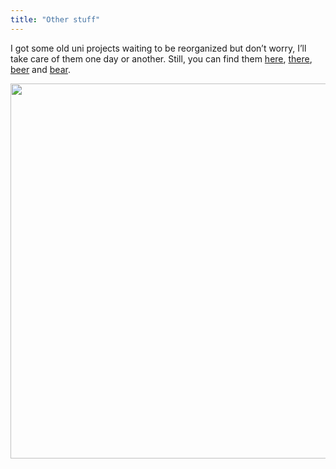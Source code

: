 ```yaml
---
title: "Other stuff"
---
```





I got some old uni projects waiting to be reorganized but don't worry, I'll take care of them one day or another. Still, you can find them [here](https://github.com/MatteoGiorgi/interprete_funzionale), [there](https://github.com/MatteoGiorgi/graph), [beer](https://github.com/MatteoGiorgi/membox) and [bear](https://github.com/MatteoGiorgi/sparse).

<p align="center">
  <img width="600" src="assets/candy.png"/>
</p>


